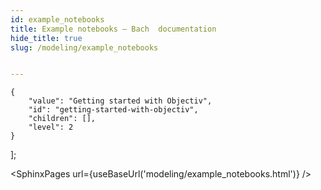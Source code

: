 ```yaml
---
id: example_notebooks
title: Example notebooks — Bach  documentation
hide_title: true
slug: /modeling/example_notebooks


---
```

<head>
    <meta name="description" content="Here are several examples of how you can analyze and model data using the open model hub. All examples are also available as Jupyter notebooks from our GitHub repository and can run if all requirements are installed. To get started you will first have to instantiate the open model hub and create a Bach DataFrame with Objectiv data. The open model hub uses this DataFrame for its models. For a general introduction to Bach DataFrames, see the Bach docs or some basic examples to get started here." />
    <meta property="og:description" content="Here are several examples of how you can analyze and model data using the open model hub. All examples are also available as Jupyter notebooks from our GitHub repository and can run if all requirements are installed. To get started you will first have to instantiate the open model hub and create a Bach DataFrame with Objectiv data. The open model hub uses this DataFrame for its models. For a general introduction to Bach DataFrames, see the Bach docs or some basic examples to get started here." />
</head>

    {
        "value": "Getting started with Objectiv",
        "id": "getting-started-with-objectiv",
        "children": [],
        "level": 2
    }
];




<SphinxPages url={useBaseUrl('modeling/example_notebooks.html')} />
